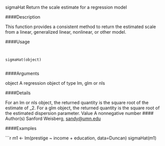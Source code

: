 
sigmaHat Return the scale estimate for a regression model

####Description

This function provides a consistent method to return the estimated scale from a linear, generalized
linear, nonlinear, or other model.

####Usage
<pre><code>

sigmaHat(object)

</code></pre>

####Arguments

object A regression object of type lm, glm or nls

####Details

For an lm or nls object, the returned quantity is the square root of the estimate of _2. For a glm
object, the returned quantity is the square root of the estimated dispersion parameter.
Value
A nonnegative number
#### Author(s)
Sanford Weisberg, <sandy@umn.edu>

####Examples

```r

m1 <- lm(prestige ~ income + education, data=Duncan)
sigmaHat(m1)
